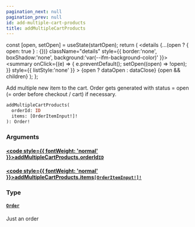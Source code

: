 ```yaml
---
pagination_next: null
pagination_prev: null
id: add-multiple-cart-products
title: addMultipleCartProducts
---
```









  const [open, setOpen] = useState(startOpen);
  return (
    <details {...(open ? { open: true } : {})} className="details" style={{ border:'none', boxShadow:'none', background:'var(--ifm-background-color)' }}>
      <summary
        onClick={(e) => {
          e.preventDefault();
          setOpen((open) => !open);
        }}
        style={{ listStyle:'none' }}
      >
      {open ? dataOpen : dataClose}
      </summary>
      {open && children}
    </details>
  );
};








Add multiple new item to the cart. Order gets generated with status = open (= order before checkout / cart) if necessary.


```graphql
addMultipleCartProducts(
  orderId: ID
  items: [OrderItemInput!]!
): Order!
```




### Arguments

#### [<code style={{ fontWeight: 'normal' }}>addMultipleCartProducts.<b>orderId</b></code>](#)<Bullet />[`ID`](/types/scalars/id.mdx) <Badge class="badge badge--secondary" text="scalar"/> 



#### [<code style={{ fontWeight: 'normal' }}>addMultipleCartProducts.<b>items</b></code>](#)<Bullet />[`[OrderItemInput!]!`](/types/inputs/order-item-input.mdx) <Badge class="badge badge--secondary" text="non-null"/> <Badge class="badge badge--secondary" text="input"/> 



### Type

#### [`Order`](/types/objects/order.mdx) <Badge class="badge badge--secondary" text="object"/> 
Just an order






